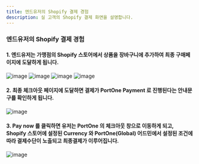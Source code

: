 ```yaml
---
title: 엔드유저의 Shopify 결제 경험
description: 실 고객의 Shopify 결제 화면을 설명합니다.
---
```


### 엔드유저의 Shopify 결제 경험
#### 1. 엔드유저는 가맹점의 Shopify 스토어에서 상품을 장바구니에 추가하여 최종 구매페이지에 도달하게 됩니다.
![image](https://github.com/portone-io/developers.portone.io/assets/85064711/8fe812a3-e8df-4858-83e0-a5f779409ed2)
![image](https://github.com/portone-io/developers.portone.io/assets/85064711/6b1d6a0a-29a5-4a26-b289-97427b362039)
![image](https://github.com/portone-io/developers.portone.io/assets/85064711/e537306d-7af5-4ecf-a1b8-3e89f01c263a)
![image](https://github.com/portone-io/developers.portone.io/assets/85064711/11a8f8fb-0849-4fe9-88c4-56f929eb17c0)

#### 2. 최종 체크아웃 페이지에 도달하면 결제가 PortOne Payment 로 진행된다는 안내문구를 확인하게 됩니다.
![image](https://github.com/portone-io/developers.portone.io/assets/85064711/b2db8739-7f78-4173-aadd-b69798c1f2c4)

#### 3. Pay now 를 클릭하면 유저는 PortOne 의 체크아웃 창으로 이동하게 되고, Shopify 스토어에 설정된 Currency 와 PortOne(Global) 어드민에서 설정된 조건에 따라 결제수단이 노출되고 최종결제가 이루어집니다.
![image](https://github.com/portone-io/developers.portone.io/assets/85064711/2abbcb1c-0f75-42b0-a849-4f4290562024)
